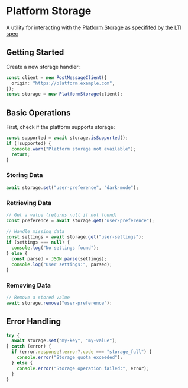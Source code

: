 # Platform Storage

A utility for interacting with the [Platform Storage as specififed by the LTI spec](https://www.imsglobal.org/spec/lti-pm-s/v0p1)

## Getting Started

Create a new storage handler:

```typescript
const client = new PostMessageClient({
  origin: "https://platform.example.com",
});
const storage = new PlatformStorage(client);
```

## Basic Operations

First, check if the platform supports storage:

```typescript
const supported = await storage.isSupported();
if (!supported) {
  console.warn("Platform storage not available");
  return;
}
```

### Storing Data

```typescript
await storage.set("user-preference", "dark-mode");
```

### Retrieving Data

```typescript
// Get a value (returns null if not found)
const preference = await storage.get("user-preference");

// Handle missing data
const settings = await storage.get("user-settings");
if (settings === null) {
  console.log("No settings found");
} else {
  const parsed = JSON.parse(settings);
  console.log("User settings:", parsed);
}
```

### Removing Data

```typescript
// Remove a stored value
await storage.remove("user-preference");
```

## Error Handling

```typescript
try {
  await storage.set("my-key", "my-value");
} catch (error) {
  if (error.response?.error?.code === "storage_full") {
    console.error("Storage quota exceeded");
  } else {
    console.error("Storage operation failed:", error);
  }
}
```
